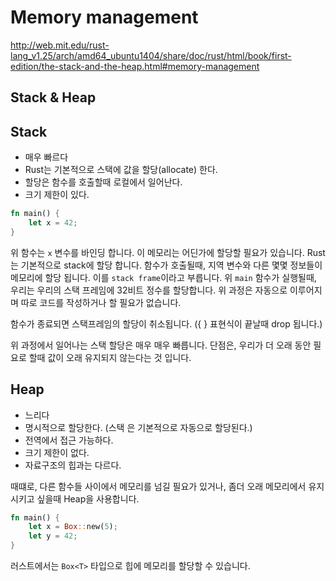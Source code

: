 # Memory management

http://web.mit.edu/rust-lang_v1.25/arch/amd64_ubuntu1404/share/doc/rust/html/book/first-edition/the-stack-and-the-heap.html#memory-management

## Stack & Heap

## Stack

- 매우 빠르다
- Rust는 기본적으로 스택에 값을 할당(allocate) 한다.
- 할당은 함수를 호출할때 로컬에서 일어난다.
- 크기 제한이 있다.

```rust
fn main() {
    let x = 42;
}
```

위 함수는 `x` 변수를 바인딩 합니다. 이 메모리는 어딘가에 할당할 필요가 있습니다. Rust는 기본적으로 stack에 할당 합니다.
함수가 호출될때, 지역 변수와 다른 몇몇 정보들이 메모리에 할당 됩니다. 이를 `stack frame`이라고 부릅니다.
위 `main` 함수가 실행될때, 우리는 우리의 스택 프레임에 32비트 정수를 할당합니다. 위 과정은 자동으로 이루어지며 따로 코드를 작성하거나 할 필요가 없습니다.

함수가 종료되면 스택프레임의 할당이 취소됩니다. ({ } 표현식이 끝날때 drop 됩니다.)

위 과정에서 일어나는 스택 할당은 매우 매우 빠릅니다.
단점은, 우리가 더 오래 동안 필요로 할때 값이 오래 유지되지 않는다는 것 입니다.

## Heap

- 느리다
- 명시적으로 할당한다. (스택 은 기본적으로 자동으로 할당된다.)
- 전역에서 접근 가능하다.
- 크기 제한이 없다.
- 자료구조의 힙과는 다르다.

때떄로, 다른 함수들 사이에서 메모리를 넘길 필요가 있거나, 좀더 오래 메모리에서 유지시키고 싶을때 Heap을 사용합니다.

```rust
fn main() {
    let x = Box::new(5);
    let y = 42;
}
```

러스트에서는 `Box<T>` 타입으로 힙에 메모리를 할당할 수 있습니다.

